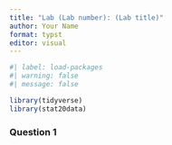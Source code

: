 ```yaml
---
title: "Lab (Lab number): (Lab title)"
author: Your Name
format: typst
editor: visual
---
```


```r
#| label: load-packages
#| warning: false
#| message: false

library(tidyverse)
library(stat20data)
```

### Question 1
